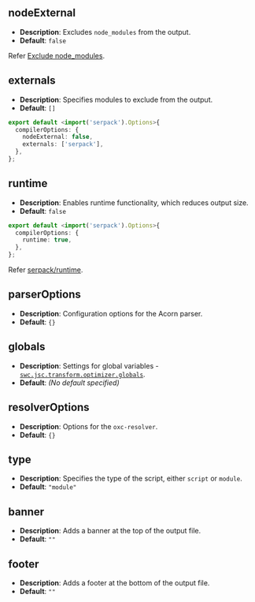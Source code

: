 ## nodeExternal

- **Description**: Excludes `node_modules` from the output.
- **Default**: `false`

<Box type="tip">Refer [Exclude node_modules](/serpack/externals).</Box>
## externals

- **Description**: Specifies modules to exclude from the output.
- **Default**: `[]`

```ts [title=".serpackrc.ts"]
export default <import('serpack').Options>{
  compilerOptions: {
    nodeExternal: false,
    externals: ['serpack'],
  },
};
```

## runtime

- **Description**: Enables runtime functionality, which reduces output size.
- **Default**: `false`

```ts [title=".serpackrc.ts"]
export default <import('serpack').Options>{
  compilerOptions: {
    runtime: true,
  },
};
```

<Box type="tip">Refer [serpack/runtime](/serpack/runtime).</Box>

## parserOptions

- **Description**: Configuration options for the Acorn parser.
- **Default**: `{}`

## globals

- **Description**: Settings for global variables - [`swc.jsc.transform.optimizer.globals`](https://swc.rs/docs/configuration/compilation#jsctransformoptimizerglobals).
- **Default**: _(No default specified)_

## resolverOptions

- **Description**: Options for the `oxc-resolver`.
- **Default**: `{}`

## type

- **Description**: Specifies the type of the script, either `script` or `module`.
- **Default**: `"module"`

## banner

- **Description**: Adds a banner at the top of the output file.
- **Default**: `""`

## footer

- **Description**: Adds a footer at the bottom of the output file.
- **Default**: `""`
